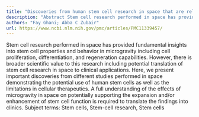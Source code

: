 ```yaml
---
title: "Discoveries from human stem cell research in space that are relevant to advancing cellular therapies on Earth"
description: "Abstract Stem cell research performed in space has provided fundamental insights into stem cell properties and behavior in microgravity including cell proliferation, differentiation, and regeneration ..."
authors: "Fay Ghani; Abba C Zubair"
url: https://www.ncbi.nlm.nih.gov/pmc/articles/PMC11339457/
---
```


Stem cell research performed in space has provided fundamental insights into stem cell properties and behavior in microgravity including cell proliferation, differentiation, and regeneration capabilities. However, there is broader scientific value to this research including potential translation of stem cell research in space to clinical applications. Here, we present important discoveries from different studies performed in space demonstrating the potential use of human stem cells as well as the limitations in cellular therapeutics. A full understanding of the effects of microgravity in space on potentially supporting the expansion and/or enhancement of stem cell function is required to translate the findings into clinics. Subject terms: Stem cells, Stem-cell research, Stem cells
